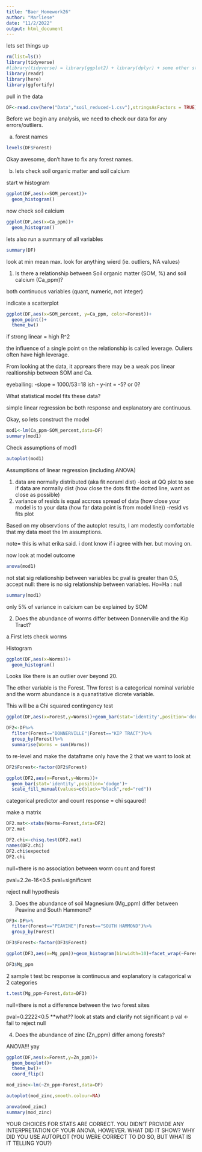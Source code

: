 ```yaml
---
title: "Baer_Homework26"
author: "Marliese"
date: "11/2/2022"
output: html_document
---
```



lets set things up

```r
rm(list=ls())
library(tidyverse)
#library(tidyverse) = library(ggplot2) + library(dplyr) + some other stuff too
library(readr)
library(here)
library(ggfortify)
```

pull in the data

```r
DF<-read.csv(here("Data","soil_reduced-1.csv"),stringsAsFactors = TRUE)
```


Before we begin any analysis, we need to check our data for any errors/outliers.


a. forest names

```r
levels(DF$Forest)
```

Okay awesome, don't have to fix any forest names.

b. lets check soil organic matter and soil calcium

start w histogram
```r
ggplot(DF,aes(x=SOM_percent))+
  geom_histogram()
```

now check soil calcium
```r
ggplot(DF,aes(x=Ca_ppm))+
  geom_histogram()
```


lets also run a summary of all variables
```r
summary(DF)
```

look at min mean max. look for anything wierd (ie. outliers, NA values)



1. Is there a relationship between Soil organic matter (SOM, %) and soil calcium (Ca_ppm)?


both continuous variables (quant, numeric, not integer)

indicate a scatterplot

```r
ggplot(DF,aes(x=SOM_percent, y=Ca_ppm, color=Forest))+
  geom_point()+
  theme_bw()
```

if strong linear = high R^2

the influence of a single point on the relationship is called leverage. Ouliers often have high leverage.

From looking at the data, it apprears there may be a weak pos linear realtionship between SOM and Ca.

eyeballing: 
-slope = 1000/53=18 ish
- y-int = -5? or 0?

What statistical model fits these data?

simple linear regression bc both response and explanatory are continuous.

Okay, so lets construct the model

```r
mod1<-lm(Ca_ppm~SOM_percent,data=DF)
summary(mod1)
```

Check assumptions of mod1

```r
autoplot(mod1)
```

Assumptions of linear regression (including ANOVA)

1. data are normally distributed (aka fit noraml dist)
-look at QQ plot to see if data are normally dist (how close the dots fit the dotted line, want as close as possible)
2. variance of resids is equal accross spread of data (how close your model is to your data (how far data point is from model line))
-resid vs fits plot


Based on my observtions of the autoplot results, I am modestly comfortable that my data meet the lm assumptions.

note= this is what erika said. i dont know if i agree with her. but moving on.

now look at model outcome

```r
anova(mod1)
```

not stat sig relationship between variables bc pval is greater than 0.5, accept null: there is no sig relationship between variables. Ho=Ha : null


```r
summary(mod1)
```

only 5% of variance in calcium can be explained by SOM




2. Does the abundance of worms differ between Donnerville and the Kip Tract?


a.First lets check worms

Histogram
```r
ggplot(DF,aes(x=Worms))+
  geom_histogram()
```
Looks like there is an outlier over beyond 20.


The other variable is the Forest. Thw forest is a categorical nominal variable and the worm abundance is a quanatitative dicrete variable.

This will be a Chi squared contingency test

```r
ggplot(DF,aes(x=Forest,y=Worms))+geom_bar(stat='identity',position='dodge')+scale_fill_manual(values=c(black="black",red="red"))
```


```r
DF2<-DF%>%
  filter(Forest=="DONNERVILLE"|Forest=="KIP TRACT")%>%
  group_by(Forest)%>%
  summarise(Worms = sum(Worms))
```


to re-level and make the dataframe only have the 2 that we want to look at
```r
DF2$Forest<-factor(DF2$Forest)
```


```r
ggplot(DF2,aes(x=Forest,y=Worms))+
  geom_bar(stat='identity',position='dodge')+
  scale_fill_manual(values=c(black="black",red="red"))
```

categorical predictor and count response = chi sqaured!

make a matrix

```r
DF2.mat<-xtabs(Worms~Forest,data=DF2)
DF2.mat
```


```r
DF2.chi<-chisq.test(DF2.mat)
names(DF2.chi)
DF2.chi$expected
DF2.chi
```

null=there is no association between worm count and forest

pval=2.2e-16<0.5
pval=significant

reject null hypothesis



3. Does the abundance of soil Magnesium (Mg_ppm) differ between Peavine and South Hammond?

```r
DF3<-DF%>%
  filter(Forest=="PEAVINE"|Forest=="SOUTH HAMMOND")%>%
  group_by(Forest)
```


```r
DF3$Forest<-factor(DF3$Forest)
```



```r
ggplot(DF3,aes(x=Mg_ppm))+geom_histogram(binwidth=10)+facet_wrap(~Forest,ncol=1)+theme_bw()
```


```r
DF3$Mg_ppm
```



2 sample t test bc response is continuous and explanatory is catagorical w 2 categories 

```r
t.test(Mg_ppm~Forest,data=DF3)
```

null=there is not a difference between the two forest sites

pval=0.2222<0.5 **what?? look at stats and clarify
not significant p val <- fail to reject null


4. Does the abundance of zinc (Zn_ppm) differ among forests?


ANOVA!!! yay

```r
ggplot(DF,aes(x=Forest,y=Zn_ppm))+
  geom_boxplot()+
  theme_bw()+
  coord_flip()
```

```r
mod_zinc<-lm(~Zn_ppm~Forest,data=DF)
```


```r
autoplot(mod_zinc,smooth.colour=NA)
```

```r
anova(mod_zinc)
summary(mod_zinc)
```

YOUR CHOICES FOR STATS ARE CORRECT. YOU DIDN'T PROVIDE ANY INTERPRETATION OF YOUR ANOVA, HOWEVER. WHAT DID IT SHOW? WHY DID YOU USE AUTOPLOT (YOU WERE CORRECT TO DO SO, BUT WHAT IS IT TELLING YOU?) 

